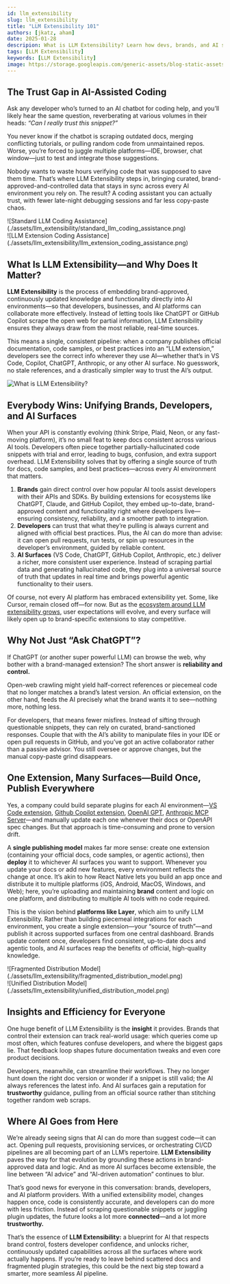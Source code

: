 ```yaml
---
id: llm_extensibility
slug: llm_extensibility
title: "LLM Extensibility 101"
authors: [jkatz, aham]
date: 2025-01-28
descripion: What is LLM Extensibility? Learn how devs, brands, and AI surfaces unify their workflows for real-time, reliable AI—without fragmented code or docs.
tags: [LLM Extensibility]
keywords: [LLM Extensibility]
image: https://storage.googleapis.com/generic-assets/blog-static-assets/llm_extensibility_og_image.png
---
```


<head>
  <title>Layer AI Blog | LLM Extensibility 101</title>
  <meta name="title" property="og:title" content="Layer AI Blog | LLM Extensibility 101"></meta>
  <meta name="image" property="og:image" content="https://storage.googleapis.com/generic-assets/blog-static-assets/llm_extensibility_og_image.png"></meta>
  <meta name="author" content="Jonah Katz, Andrew Hamilton"></meta>
</head>


## The Trust Gap in AI-Assisted Coding

Ask any developer who’s turned to an AI chatbot for coding help, and you’ll likely hear the same question, reverberating at various volumes in their heads: *“Can I really trust this snippet?”*

You never know if the chatbot is scraping outdated docs, merging conflicting tutorials, or pulling random code from unmaintained repos. Worse, you’re forced to juggle multiple platforms—IDE, browser, chat window—just to test and integrate those suggestions.

Nobody wants to waste hours verifying code that was supposed to save them time. That’s where LLM Extensibility steps in, bringing curated, brand-approved-and-controlled data that stays in sync across every AI environment you rely on. The result? A coding assistant you can actually trust, with fewer late-night debugging sessions and far less copy-paste chaos.

<Tabs>
  <TabItem value="standard" label="Standard LLM Coding Assistance" default>
   <div style={{"text-align": "center"}}>
        ![Standard LLM Coding Assistance](./assets/llm_extensibility/standard_llm_coding_assistance.png)
    </div>
  </TabItem>
  <TabItem value="extensibility" label="LLM Extension Coding Assistance" >
    <div style={{"text-align": "center"}}>
        ![LLM Extension Coding Assistance](./assets/llm_extensibility/llm_extension_coding_assistance.png)
    </div>
  </TabItem>
</Tabs>

## What Is LLM Extensibility—and Why Does It Matter?

**LLM Extensibility** is the process of embedding brand-approved, continuously updated knowledge and functionality directly into AI environments—so that developers, businesses, and AI platforms can collaborate more effectively. Instead of letting tools like ChatGPT or GitHub Copilot scrape the open web for partial information, LLM Extensibility ensures they always draw from the most reliable, real-time sources.

This means a single, consistent pipeline: when a company publishes official documentation, code samples, or best practices into an “LLM extension,” developers see the correct info wherever they use AI—whether that’s in VS Code, Copilot, ChatGPT, Anthropic, or any other AI surface. No guesswork, no stale references, and a drastically simpler way to trust the AI’s output.

![What is LLM Extensibility?](./assets/llm_extensibility/what_is_llm_extensibility.png)

## Everybody Wins: Unifying Brands, Developers, and AI Surfaces

When your API is constantly evolving (think Stripe, Plaid, Neon, or any fast-moving platform), it’s no small feat to keep docs consistent across various AI tools. Developers often piece together partially-hallucinated code snippets with trial and error, leading to bugs, confusion, and extra support overhead. LLM Extensibility solves that by offering a single source of truth for docs, code samples, and best practices—across every AI environment that matters. 
1. **Brands** gain direct control over how popular AI tools assist developers with their APIs and SDKs. By building extensions for ecosystems like ChatGPT, Claude, and GitHub Copilot, they embed up-to-date, brand-approved content and functionality right where developers live—ensuring consistency, reliability, and a smoother path to integration.
2. **Developers** can trust that what they’re pulling is always current and aligned with official best practices. Plus, the AI can do more than advise: it can open pull requests, run tests, or spin up resources in the developer’s environment, guided by reliable content.
3. **AI Surfaces** (VS Code, ChatGPT, GitHub Copilot, Anthropic, etc.) deliver a richer, more consistent user experience. Instead of scraping partial data and generating hallucinated code, they plug into a universal source of truth that updates in real time and brings powerful agentic functionality to their users.

Of course, not every AI platform has embraced extensibility yet. Some, like Cursor, remain closed off—for now. But as the [ecosystem around LLM extensibility grows](https://publish.obsidian.md/andrew-vault/Layer/Blogs/LLM+Extensibility-+Race+for+an+Ecosystem), user expectations will evolve, and every surface will likely open up to brand-specific extensions to stay competitive.

## Why Not Just “Ask ChatGPT”?

If ChatGPT (or another super powerful LLM) can browse the web, why bother with a brand-managed extension? The short answer is **reliability and control.**

Open-web crawling might yield half-correct references or piecemeal code that no longer matches a brand’s latest version. An official extension, on the other hand, feeds the AI precisely what the brand wants it to see—nothing more, nothing less.

For developers, that means fewer misfires. Instead of sifting through questionable snippets, they can rely on curated, brand-sanctioned responses. Couple that with the AI’s ability to manipulate files in your IDE or open pull requests in GitHub, and you’ve got an active collaborator rather than a passive advisor. You still oversee or approve changes, but the manual copy-paste grind disappears.

## One Extension, Many Surfaces—Build Once, Publish Everywhere

Yes, a company could build separate plugins for each AI environment—[VS Code extension](https://code.visualstudio.com/api/extension-guides/chat), [Github Copilot extension](https://github.com/marketplace?type=apps&copilot_app=true), [OpenAI GPT](https://chatgpt.com/gpts), [Anthropic MCP Server](https://github.com/modelcontextprotocol/servers)—and manually update each one whenever their docs or OpenAPI spec changes. But that approach is time-consuming and prone to version drift.

A **single publishing model** makes far more sense: create one extension (containing your official docs, code samples, or agentic actions), then **deploy** it to whichever AI surfaces you want to support. Whenever you update your docs or add new features, every environment reflects the change at once. It’s akin to how React Native lets you build an app once and distribute it to multiple platforms (iOS, Android, MacOS, Windows, and Web); here, you’re uploading and maintaining **brand** content and logic on one platform, and distributing to multiple AI tools with no code required.

This is the vision behind **platforms like Layer**, which aim to unify LLM Extensibility. Rather than building piecemeal integrations for each environment, you create a single extension—your “source of truth”—and publish it across supported surfaces from one central dashboard. Brands update content once, developers find consistent, up-to-date docs and agentic tools, and AI surfaces reap the benefits of official, high-quality knowledge.

<Tabs>
  <TabItem value="fragmented" label="Fragmented Distribution Model" default>
   <div style={{"text-align": "center"}}>
        ![Fragmented Distribution Model](./assets/llm_extensibility/fragmented_distribution_model.png)
    </div>
  </TabItem>
  <TabItem value="unified" label="Unified Distribution Model" >
    <div style={{"text-align": "center"}}>
        ![Unified Distribution Model](./assets/llm_extensibility/unified_distribution_model.png)
    </div>
  </TabItem>
</Tabs>

## Insights and Efficiency for Everyone

One huge benefit of LLM Extensibility is the **insight** it provides. Brands that control their extension can track real-world usage: which queries come up most often, which features confuse developers, and where the biggest gaps lie. That feedback loop shapes future documentation tweaks and even core product decisions.

Developers, meanwhile, can streamline their workflows. They no longer hunt down the right doc version or wonder if a snippet is still valid; the AI always references the latest info. And AI surfaces gain a reputation for **trustworthy** guidance, pulling from an official source rather than stitching together random web scraps.

## Where AI Goes from Here

We’re already seeing signs that AI can do more than suggest code—it can act. Opening pull requests, provisioning services, or orchestrating CI/CD pipelines are all becoming part of an LLM’s repertoire. **LLM Extensibility** paves the way for that evolution by grounding these actions in brand-approved data and logic. And as more AI surfaces become extensible, the line between “AI advice” and “AI-driven automation” continues to blur.

That’s good news for everyone in this conversation: brands, developers, and AI platform providers. With a unified extensibility model, changes happen once, code is consistently accurate, and developers can do more with less friction. Instead of scraping questionable snippets or juggling plugin updates, the future looks a lot more **connected**—and a lot more **trustworthy.**

That’s the essence of **LLM Extensibility:** a blueprint for AI that respects brand control, fosters developer confidence, and unlocks richer, continuously updated capabilities across all the surfaces where work actually happens. If you’re ready to leave behind scattered docs and fragmented plugin strategies, this could be the next big step toward a smarter, more seamless AI pipeline.
